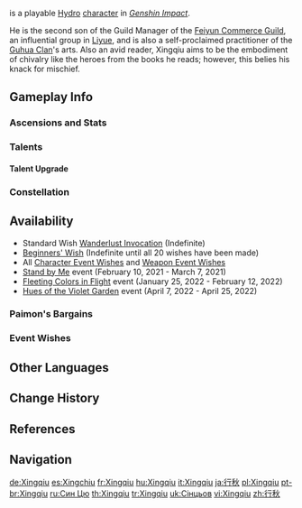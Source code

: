 {{CharacterTabs}}
{{About|the playable character|the [[Genius Invokation TCG]] Character Card|Xingqiu (Character Card)}}
{{Character Infobox
|image            = <gallery>
Xingqiu Card.png|Card
Character Xingqiu Full Wish.png|Wish
Character Xingqiu Game.png|In-Game
</gallery>

<!--Playable Character Information-->
|type             = Playable
|quality           = 4
|weapon           = Sword
|element          = Hydro

<!--Character Information-->
|name             = Xingqiu
|realname         = <!-- Unrevealed -->
|birthday         = October 9th
|constellation    = Fabulae Textile
|region           = Liyue
|affiliation      = Feiyun Commerce Guild
|affiliation2     = Guhua Clan
|affiliation3     = Yae Publishing House
|affiliationNote3 = as Zhenyu
|dish             = All-Delicacy Parcels
|obtain           = *[[Wishes]]
*[[Paimon's Bargains]]
|releaseDate      = 2020-09-28

<!--Titles-->
|title            = Juvenile Galant
|title2           = Guhua Guru of Feiyun Fame

<!--Voice Actors-->
|voiceEN          = {{w|Cristina Vee|Cristina Vee Valenzuela}}<ref name="Xingqiu EN/JP">Twitter: [https://twitter.com/GenshinImpact/status/1325271828823220226 EN & JP VA Announcement]</ref>
|voiceCN          = [https://zh.moegirl.org.cn/唐雅菁 Tang Yajing ({{zh|唐雅菁}})]<ref>Official ''Genshin Impact'' Chinese Website: [https://ys.mihoyo.com/main/character/liyue?char=4 Xingqiu]</ref>
|voiceJP          = {{w|Junko Minagawa|Minagawa Junko ({{ja|皆川 純子}})}}<ref name="Xingqiu EN/JP" />
|voiceKR          = {{w|ko:곽규미|Gwak Gyu-mi ({{ko|곽규미}})}}<ref>Twitter: [https://twitter.com/genshinimpactkr/status/1325271908745535488 KR VA Announcement]</ref>
}}
{{Lang|'''Xingqiu'''|zh=行秋|zh_rm=Xíngqiū}} is a playable [[Hydro]] [[character]] in ''[[Genshin Impact]]''.

He is the second son of the Guild Manager of the [[Feiyun Commerce Guild]], an influential group in [[Liyue]], and is also a self-proclaimed practitioner of the [[Guhua Clan]]'s arts. Also an avid reader, Xingqiu aims to be the embodiment of chivalry like the heroes from the books he reads; however, this belies his knack for mischief.

==Gameplay Info==
===Ascensions and Stats===
{{Character Ascensions and Stats}}

===Talents===
{{Talent Table}}

====Talent Upgrade====
{{Talent Upgrade}}

===Constellation===
{{Constellation Table}}

==Availability==
*Standard Wish [[Wanderlust Invocation]] (Indefinite)
*[[Beginners' Wish]] (Indefinite until all 20 wishes have been made)
*All [[Character Event Wishes]] and [[Weapon Event Wishes]]
*[[Stand by Me]] event (February 10, 2021 - March 7, 2021)
*[[Fleeting Colors in Flight]] event (January 25, 2022 - February 12, 2022)
*[[Hues of the Violet Garden]] event (April 7, 2022 - April 25, 2022)

===Paimon's Bargains===
{{Paimon's Bargains History}}

===Event Wishes===
{{Featured}}

==Other Languages==
{{Other Languages
|default_hidden = 1
|en      = Xingqiu
|zhs     = 行秋
|zhs_rm  = Xíngqiū
|zht     = 行秋
|zht_rm  = Xíngqiū
|ja      = {{Rubi|行|ゆく|秋|あき}}
|ja_rm   = Yukuaki
|ko      = {{tt|행추|行秋}}
|ko_rm   = Haengchu
|es      = Xingchiu
|fr      = Xingqiu
|ru      = Син Цю
|th      = Xingqiu
|vi      = Xingqiu
|de      = Xingqiu
|id      = Xingqiu
|pt      = Xingqiu
|tr      = Xingqiu
|it      = Xingqiu
}}

==Change History==
{{Change History|1.0}}

==References==
{{Reflist}}

==Navigation==
{{Character Navbox}}

[[de:Xingqiu]]
[[es:Xingchiu]]
[[fr:Xingqiu]]
[[hu:Xingqiu]]
[[it:Xingqiu]]
[[ja:行秋]]
[[pl:Xingqiu]]
[[pt-br:Xingqiu]]
[[ru:Син Цю]]
[[th:Xingqiu]]
[[tr:Xingqiu]]
[[uk:Сінцьов]]
[[vi:Xingqiu]]
[[zh:行秋]]
